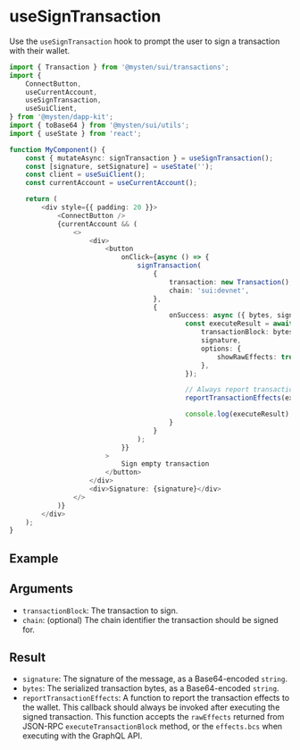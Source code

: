 
# useSignTransaction

Use the `useSignTransaction` hook to prompt the user to sign a transaction with their wallet.

```ts
import { Transaction } from '@mysten/sui/transactions';
import {
	ConnectButton,
	useCurrentAccount,
	useSignTransaction,
	useSuiClient,
} from '@mysten/dapp-kit';
import { toBase64 } from '@mysten/sui/utils';
import { useState } from 'react';

function MyComponent() {
	const { mutateAsync: signTransaction } = useSignTransaction();
	const [signature, setSignature] = useState('');
	const client = useSuiClient();
	const currentAccount = useCurrentAccount();

	return (
		<div style={{ padding: 20 }}>
			<ConnectButton />
			{currentAccount && (
				<>
					<div>
						<button
							onClick={async () => {
								signTransaction(
									{
										transaction: new Transaction(),
										chain: 'sui:devnet',
									},
									{
										onSuccess: async ({ bytes, signature, reportTransactionEffects }) => {
											const executeResult = await client.executeTransactionBlock({
												transactionBlock: bytes,
												signature,
												options: {
													showRawEffects: true,
												},
											});

											// Always report transaction effects to the wallet after execution
											reportTransactionEffects(executeResult.rawEffects!);

											console.log(executeResult);
										}
									}
								);
							}}
						>
							Sign empty transaction
						</button>
					</div>
					<div>Signature: {signature}</div>
				</>
			)}
		</div>
	);
}
```

## Example

<UseSignTransactionExample />

## Arguments

- `transactionBlock`: The transaction to sign.
- `chain`: (optional) The chain identifier the transaction should be signed for.

## Result

- `signature`: The signature of the message, as a Base64-encoded `string`.
- `bytes`: The serialized transaction bytes, as a Base64-encoded `string`.
- `reportTransactionEffects`: A function to report the transaction effects to the wallet. This
  callback should always be invoked after executing the signed transaction. This function accepts
  the `rawEffects` returned from JSON-RPC `executeTransactionBlock` method, or the `effects.bcs`
  when executing with the GraphQL API.
